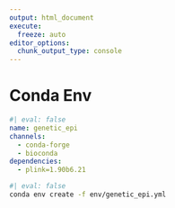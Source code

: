 ```yaml
---
output: html_document
execute: 
  freeze: auto
editor_options: 
  chunk_output_type: console
---
```

# Conda Env {.unnumbered}

```yaml
#| eval: false
name: genetic_epi
channels:
  - conda-forge
  - bioconda
dependencies:
  - plink=1.90b6.21
```


```bash
#| eval: false
conda env create -f env/genetic_epi.yml
```